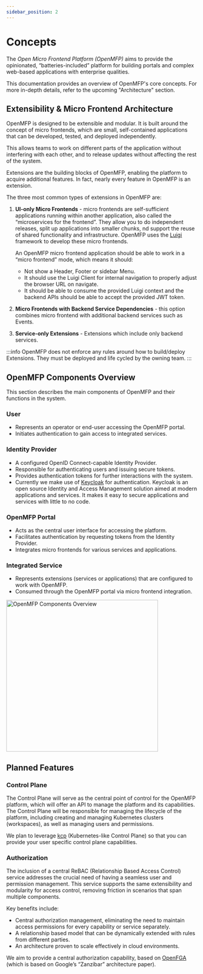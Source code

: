 ```yaml
---
sidebar_position: 2
---
```


# Concepts

The *Open Micro Frontend Platform (OpenMFP)* aims to provide the opinionated, “batteries-included” platform for building portals and complex web-based applications with enterprise qualities.

This documentation provides an overview of OpenMFP's core concepts. For more in-depth details, refer to the upcoming "Architecture" section.

## Extensibility & Micro Frontend Architecture

OpenMFP is designed to be extensible and modular. It is built around the concept of micro frontends, which are small, self-contained applications that can be developed, tested, and deployed independently. 

This allows teams to work on different parts of the application without interfering with each other, and to release updates without affecting the rest of the system.

Extensions are the building blocks of OpenMFP, enabling the platform to acquire additional features. In fact, nearly every feature in OpenMFP is an extension.

The three most common types of extensions in OpenMFP are:

1. **UI-only Micro Frontends** - micro frontends are self-sufficient applications running within another application, also called the “microservices for the frontend”. They allow you to do independent releases, split up applications into smaller chunks, nd support the reuse of shared functionality and infrastructure. OpenMFP uses the [Luigi](https://luigi-project.io/) framework to develop these micro frontends.

    An OpenMFP micro frontend application should be able to work in a “micro frontend” mode, which means it should:
    * Not show a Header, Footer or sidebar Menu.
    * It should use the Luigi Client for internal navigation to properly adjust the browser URL on navigate.
    * It should be able to consume the provided Luigi context and the backend APIs should be able to accept the provided JWT token.
2. **Micro Frontends with Backend Service Dependencies** - this option combines micro frontend with additional backend services such as Events.
3. **Service-only Extensions** - Extensions which include only backend services.

:::info
OpenMFP does not enforce any rules around how to build/deploy Extensions. They must be deployed and life cycled by the owning team.
:::

## OpenMFP Components Overview
This section describes the main components of OpenMFP and their functions in the system.

### User
* Represents an operator or end-user accessing the OpenMFP portal.
* Initiates authentication to gain access to integrated services.

### Identity Provider
* A configured OpenID Connect-capable Identity Provider.
* Responsible for authenticating users and issuing secure tokens.
* Provides authentication tokens for further interactions with the system.
* Currently we make use of [Keycloak](https://www.keycloak.org/) for authentication. Keycloak is an open source Identity and Access Management solution aimed at modern applications and services. It makes it easy to secure applications and services with little to no code.

### OpenMFP Portal
* Acts as the central user interface for accessing the platform.
* Facilitates authentication by requesting tokens from the Identity Provider.
* Integrates micro frontends for various services and applications.

### Integrated Service
* Represents extensions (services or applications) that are configured to work with OpenMFP.
* Consumed through the OpenMFP portal via micro frontend integration.

<div style={{textAlign: 'center'}}>
    <img src={V0OverviewImgUrl} height="400" alt="OpenMFP Components Overview"/>
</div>

## Planned Features

### Control Plane

The Control Plane will serve as the central point of control for the OpenMFP platform, which will offer an API to manage the platform and its capabilities. The Control Plane will be responsible for managing the lifecycle of the platform, including creating and managing Kubernetes clusters (workspaces), as well as managing users and permissions.

We plan to leverage [kcp](https://www.kcp.io/) (Kubernetes-like Control Plane) so that you can provide your user specific control plane capabilities.

### Authorization

The inclusion of a central ReBAC (Relationship Based Access Control) service addresses the crucial need of having a seamless user and permission management. This service supports the same extensibility and modularity for access control, removing friction in scenarios that span multiple components.

Key benefits include:

- Central authorization management, eliminating the need to maintain access permissions for every capability or service separately.
- A relationship based model that can be dynamically extended with rules from different parties.
- An architecture proven to scale effectively in cloud environments.

We aim to provide a central authorization capability, based on [OpenFGA](https://openfga.dev) (which is based on Google’s “Zanzibar” architecture paper).


